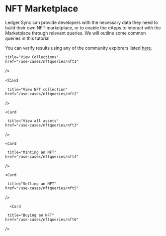 



# NFT Marketplace

<Callout type="info" emoji="✍️">

Ledger Sync can provide developers with the necessary data they need to build their own NFT marketplace, or to enable the dApps to interact with the Marketplace through relevant queries. We will outline some common queries in this tutorial 

You can verify results using any of the community explorers listed [here](https://explorer.cardano.org/en/).

</Callout>

<Cards>
  <Card
    
    title="View Collections"
    href="/use-cases/nftqueries/nft1"
  />
  
  <Card
    
     title="View NFT collection"
    href="/use-cases/nftqueries/nft2"
  />

    <Card
    
     title="View all assets"
    href="/use-cases/nftqueries/nft3"
  />

    <Card
    
     title="Minting an NFT"
    href="/use-cases/nftqueries/nft4"
  />

    <Card
    
     title="Selling an NFT"
    href="/use-cases/nftqueries/nft5"
  />
  
      <Card
    
     title="Buying an NFT"
    href="/use-cases/nftqueries/nft6"
  />
  
</Cards>

